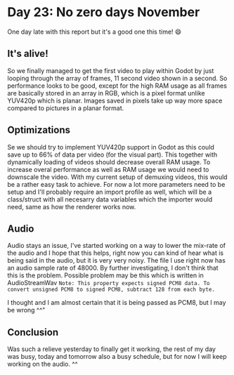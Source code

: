 # Day 23: No zero days November

One day late with this report but it's a good one this time! 😄

## It's alive!

So we finally managed to get the first video to play within Godot by just looping through the array of frames, 11 second video shown in a second. So performance looks to be good, except for the high RAM usage as all frames are basically stored in an array in RGB, which is a pixel format unlike YUV420p which is planar. Images saved in pixels take up way more space compared to pictures in a planar format.

## Optimizations

Se we should try to implement YUV420p support in Godot as this could save up to 66% of data per video (for the visual part). This together with dynamically loading of videos should decrease overall RAM usage. To increase overal performance as well as RAM usage we would need to downscale the video. With my current setup of demuxing videos, this would be a rather easy task to achieve. For now a lot more parameters need to be setup and I'll probably require an import profile as well, which will be a class/struct with all necesarry data variables which the importer would need, same as how the renderer works now.

## Audio

Audio stays an issue, I've started working on a way to lower the mix-rate of the audio and I hope that this helps, right now you can kind of hear what is being said in the audio, but it is very very noisy. The file I use right now has an audio sample rate of 48000. By further investigating, I don't think that this is the problem. Possible problem may be this which is written in AudioStreamWav `Note: This property expects signed PCM8 data. To convert unsigned PCM8 to signed PCM8, subtract 128 from each byte.`

I thought and I am almost certain that it is being passed as PCM8, but I may be wrong ^^"

## Conclusion

Was such a relieve yesterday to finally get it working, the rest of my day was busy, today and tomorrow also a busy schedule, but for now I will keep working on the audio. ^^
